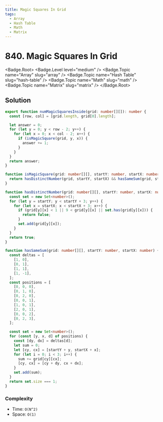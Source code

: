 ```yaml
---
title: Magic Squares In Grid
tags:
  - Array
  - Hash Table
  - Math
  - Matrix
---
```


# 840. Magic Squares In Grid

<Badge.Root>
  <Badge.Level level="medium" />
  <Badge.Topic name="Array" slug="array" />
  <Badge.Topic name="Hash Table" slug="hash-table" />
  <Badge.Topic name="Math" slug="math" />
  <Badge.Topic name="Matrix" slug="matrix" />
</Badge.Root>

## Solution

```typescript filename="solution.ts" copy
export function numMagicSquaresInside(grid: number[][]): number {
  const [row, col] = [grid.length, grid[0].length];

  let answer = 0;
  for (let y = 0; y < row - 2; y++) {
    for (let x = 0; x < col - 2; x++) {
      if (isMagicSquare(grid, y, x)) {
        answer += 1;
      }
    }
  }
  return answer;
}

function isMagicSquare(grid: number[][], startY: number, startX: number) {
  return hasDistinctNumber(grid, startY, startX) && hasSameSum(grid, startY, startX);
}

function hasDistinctNumber(grid: number[][], startY: number, startX: number) {
  const set = new Set<number>();
  for (let y = startY; y < startY + 3; y++) {
    for (let x = startX; x < startX + 3; x++) {
      if (grid[y][x] < 1 || 9 < grid[y][x] || set.has(grid[y][x])) {
        return false;
      }
      set.add(grid[y][x]);
    }
  }
  return true;
}

function hasSameSum(grid: number[][], startY: number, startX: number) {
  const deltas = [
    [1, 0],
    [0, 1],
    [1, 1],
    [1, -1],
  ];
  const positions = [
    [0, 0, 0],
    [0, 1, 0],
    [0, 2, 0],
    [0, 0, 1],
    [1, 0, 1],
    [2, 0, 1],
    [0, 0, 2],
    [0, 2, 3],
  ];

  const set = new Set<number>();
  for (const [y, x, d] of positions) {
    const [dy, dx] = deltas[d];
    let sum = 0;
    let [cy, cx] = [startY + y, startX + x];
    for (let i = 0; i < 3; i++) {
      sum += grid[cy][cx];
      [cy, cx] = [cy + dy, cx + dx];
    }
    set.add(sum);
  }
  return set.size === 1;
}
```

### Complexity

- Time: `O(N^2)`
- Space: `O(1)`

<ProblemLink
  codingSite="leetcode"
  href="https://leetcode.com/problems/magic-squares-in-grid"
  title="Magic Squares In Grid"
/>

